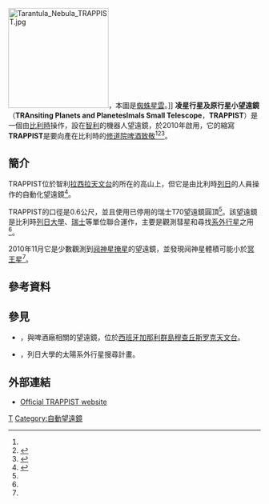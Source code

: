 {{Infobox Telescope}}
[[Image:Tarantula_Nebula_TRAPPIST.jpg|200px]]，本圖是[[蜘蛛星雲|蜘蛛星雲]]。]]
'''凌星行星及原行星小望遠鏡'''（'''TRAnsiting Planets and PlanetesImals Small Telescope'''，'''TRAPPIST'''）是一個由[[比利時|比利時]]操作，設在[[智利|智利]]的機器人望遠鏡，於2010年啟用，它的縮寫'''TRAPPIST'''是要向產在比利時的[[修道院啤酒|修道院啤酒]][[致敬|致敬]]<ref name=ref2/><ref name=beatty>{{Cite web |url=http://www.newscientist.com/article/dn19697-former-tenth-planet-may-be-smaller-than-pluto.html |title=Kelly Beatty - '''Former 'tenth planet' may be smaller than Pluto''' (November 2010) - Newscientist.com |accessdate=2012-02-09 |archive-date=2011-09-16 |archive-url=https://web.archive.org/web/20110916231537/http://www.newscientist.com/article/dn19697-former-tenth-planet-may-be-smaller-than-pluto.html |dead-url=no }}</ref><ref>{{Cite web |url=http://arachnos.astro.ulg.ac.be/Sci/Trappist/Trappist_main/Trappists.html |title=TRAPPIST - "The Trappist Order: a lifestyle" |accessdate=2012-02-09 |archive-date=2010-06-11 |archive-url=https://web.archive.org/web/20100611073936/http://arachnos.astro.ulg.ac.be/Sci/Trappist/Trappist_main/Trappists.html |dead-url=no }}</ref>。

==簡介==
TRAPPIST位於智利[[拉西拉天文台|拉西拉天文台]]的所在的高山上，但它是由比利時[[列日|列日]]的人員操作的自動化望遠鏡<ref name=ref2>{{Cite web |url=http://www.sciencedaily.com/releases/2010/06/100608211819.htm |title='''TRAPPIST Telescope to Scout the Sky and Uncover Exoplanets and Comets''' (June 9, 2010)  - ScienceDaily |accessdate=2012-02-09 |archive-date=2011-12-28 |archive-url=https://web.archive.org/web/20111228222428/http://www.sciencedaily.com/releases/2010/06/100608211819.htm |dead-url=no }}</ref>。

TRAPPIST的口徑是0.6公尺，並且使用已停用的瑞士T70望遠鏡圓頂<ref name=beatty/>。該望遠鏡是比利時[[列日大學|列日大學]]、[[瑞士|瑞士]]{{link-en|日內瓦天文台|Geneva Observatory}}等單位聯合運作，主要是觀測彗星和尋找[[系外行星|系外行星]]之用<ref name=ref2/>。

2010年11月它是少數觀測到[[阋神星|阋神星]][[掩星|掩星]]的望遠鏡，並發現阋神星體積可能小於[[冥王星|冥王星]]<ref name=beatty/>。

==參考資料==
{{reflist}}

==參見==
*{{link-en|卡爾斯伯格子午線望遠鏡|Carlsberg Meridian Telescope}}，與啤酒廠相關的望遠鏡，位於[[西班牙|西班牙]][[加那利群島|加那利群島]][[穆查丘斯罗克天文台|穆查丘斯罗克天文台]]。
*{{link-en|SPECULOOS|SPECULOOS}}，列日大學的太陽系外行星搜尋計畫。

==外部連結==
*[http://arachnos.astro.ulg.ac.be/Sci/Trappist/Trappist_main/Home.html Official TRAPPIST website]{{Wayback|url=http://arachnos.astro.ulg.ac.be/Sci/Trappist/Trappist_main/Home.html |date=20110706132248 }}

[[Category:望遠鏡|T]]
[[Category:自動望遠鏡|Category:自動望遠鏡]]
